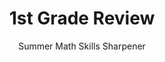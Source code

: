 ---
title: "1st Grade Review"
subtitle: "Summer Math Skills Sharpener"
creator: ""
categories: ["art"]
featuredImage: "../src/assets/images/item/art/DSC02788.png"
views: ["../src/assets/images/item/art/DSC02788.png"]
nextItem: []
---